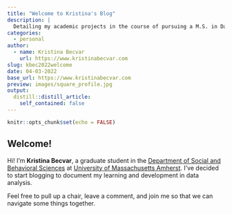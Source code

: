 ```yaml
---
title: "Welcome to Kristina's Blog"
description: |
  Detailing my academic projects in the course of pursuing a M.S. in Data Science and Computation for Social Sciences at UMass Amherst
categories:
  - personal
author:
  - name: Kristina Becvar
    url: https://www.kristinabecvar.com
slug: kbec2022welcome
date: 04-03-2022
base_url: https://www.kristinabecvar.com
preview: images/square_profile.jpg
output:
  distill::distill_article:
    self_contained: false
---
```


```r
knitr::opts_chunk$set(echo = FALSE)

```

## Welcome!

Hi! I’m **Kristina Becvar**, a graduate student in the [Department of
Social and Behavioral Sciences](https://www.umass.edu/sbs/){target="_blank"} at [University of Massachusetts Amherst](https://www.umass.edu/){target="_blank"}.
I’ve decided to start blogging to document my learning and development in data analysis.

Feel free to pull up a chair, leave a comment, and join me so that we can navigate some things together.
 

 